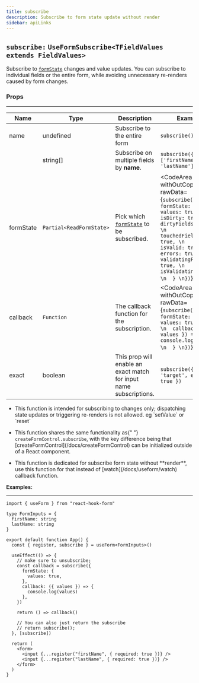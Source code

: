 ```yaml
---
title: subscribe
description: Subscribe to form state update without render
sidebar: apiLinks
---
```


## `subscribe:` <TypeText>`UseFormSubscribe<TFieldValues extends FieldValues>`</TypeText>

Subscribe to [`formState`](/docs/useform/formState) changes and value updates. You can subscribe to individual fields or the entire form, while avoiding unnecessary re-renders caused by form changes.

### Props

---

| Name      | Type                                          | Description                                                         | Example                                                                                                                                                                                                                                                                  |
| --------- | --------------------------------------------- | ------------------------------------------------------------------- | ------------------------------------------------------------------------------------------------------------------------------------------------------------------------------------------------------------------------------------------------------------------------ |
| name      | <TypeText>undefined</TypeText>                | Subscribe to the entire form                                        | `subscribe()`                                                                                                                                                                                                                                                            |
|           | <TypeText>string[]</TypeText>                 | Subscribe on multiple fields by **name**.                           | `subscribe({ name: ['firstName', 'lastName'] })`                                                                                                                                                                                                                         |
| formState | <TypeText>`Partial<ReadFormState>`</TypeText> | Pick which [`formState`](/docs/useform/formstate) to be subscribed. | <CodeArea withOutCopy rawData={`subscribe({ \n  formState: { \n    values: true, \n    isDirty: true, \n    dirtyFields: true, \n    touchedFields: true, \n    isValid: true, \n    errors: true, \n    validatingFields: true, \n    isValidating: true \n  } \n})`}/> |
| callback  | <TypeText>`Function`</TypeText>               | The callback function for the subscription.                         | <CodeArea withOutCopy rawData={`subscribe({ \n  formState: { \n    values: true \n  }, \n  callback: ({ values }) => { \n    console.log(values) \n  } \n})`}/>                                                                                                          |
| exact     | <TypeText>boolean</TypeText>                  | This prop will enable an exact match for input name subscriptions.  | `subscribe({ name: 'target', exact: true })`                                                                                                                                                                                                                             |

<Admonition type="important" title="Notes">

<ul>
  <li>
    <p>
      This function is intended for subscribing to changes only; dispatching
      state updates or triggering re-renders is not allowed. eg `setValue` or
      `reset`
    </p>
  </li>
  <li>
    <p>
      This function shares the same functionality as{" "}
      <code>createFormControl.subscribe</code>, with the key difference being
      that [createFormControl](/docs/createFormControl) can be initialized
      outside of a React component.
    </p>
  </li>
  <li>
    <p>
      This function is dedicated for subscribe form state without **render**,
      use this function for that instead of [watch](/docs/useform/watch)
      callback function.
    </p>
  </li>
</ul>

</Admonition>

**Examples:**

---

```tsx copy
import { useForm } from "react-hook-form"

type FormInputs = {
  firstName: string
  lastName: string
}

export default function App() {
  const { register, subscribe } = useForm<FormInputs>()

  useEffect(() => {
    // make sure to unsubscribe;
    const callback = subscribe({
      formState: {
        values: true,
      },
      callback: ({ values }) => {
        console.log(values)
      },
    })

    return () => callback()

    // You can also just return the subscribe
    // return subscribe();
  }, [subscribe])

  return (
    <form>
      <input {...register("firstName", { required: true })} />
      <input {...register("lastName", { required: true })} />
    </form>
  )
}
```
